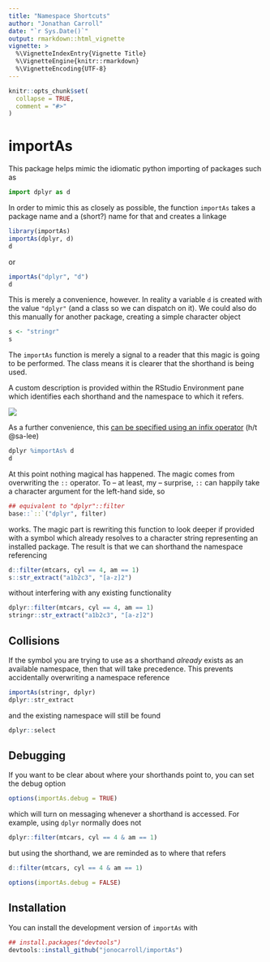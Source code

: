 ```yaml
---
title: "Namespace Shortcuts"
author: "Jonathan Carroll"
date: "`r Sys.Date()`"
output: rmarkdown::html_vignette
vignette: >
  %\VignetteIndexEntry{Vignette Title}
  %\VignetteEngine{knitr::rmarkdown}
  %\VignetteEncoding{UTF-8}
---
```


```r
knitr::opts_chunk$set(
  collapse = TRUE,
  comment = "#>"
)
```

# importAs

This package helps mimic the idiomatic python importing of packages such as

```python
import dplyr as d
```

In order to mimic this as closely as possible, the function `importAs` takes a 
package name and a (short?) name for that and creates a linkage

```r
library(importAs)
importAs(dplyr, d)
d
```

or

```r
importAs("dplyr", "d")
d
```

This is merely a convenience, however. In reality a variable `d` is created 
with the value `"dplyr"` (and a class so we can dispatch on it). We could also 
do this manually for another package, creating a simple character object

```r
s <- "stringr"
s
```

The `importAs` function is merely a signal to a reader that this magic is going to 
be performed. The class means it is clearer that the shorthand is being used.

A custom description is provided within the RStudio Environment pane which 
identifies each shorthand and the namespace to which it refers.

![](../tools/environment.png)

As a further convenience, this [can be specified using an infix operator](https://github.com/jonocarroll/importAs/issues/1) (h/t @sa-lee)

```r
dplyr %importAs% d
d
```

At this point nothing magical has happened. The magic comes from overwriting the `::`
operator. To -- at least, my -- surprise, `::` can happily take a character argument 
for the left-hand side, so 

```r
## equivalent to "dplyr"::filter
base::`::`("dplyr", filter)
```

works. The magic part is rewriting this function to look deeper if provided with a 
symbol which already resolves to a character string representing an installed 
package. The result is that we can shorthand the namespace referencing

```r
d::filter(mtcars, cyl == 4, am == 1)
s::str_extract("a1b2c3", "[a-z]2")
```

without interfering with any existing functionality

```r
dplyr::filter(mtcars, cyl == 4, am == 1)
stringr::str_extract("a1b2c3", "[a-z]2")
```

## Collisions

If the symbol you are trying to use as a shorthand _already_ exists as an available 
namespace, then that will take precedence. This prevents accidentally overwriting 
a namespace reference

```r
importAs(stringr, dplyr)
dplyr::str_extract
```

and the existing namespace will still be found

```r
dplyr::select
```

## Debugging

If you want to be clear about where your shorthands point to, you can set the 
debug option

```r
options(importAs.debug = TRUE)
```

which will turn on messaging whenever a shorthand is accessed. For example, using 
`dplyr` normally does not

```r
dplyr::filter(mtcars, cyl == 4 & am == 1)
```

but using the shorthand, we are reminded as to where that refers

```r
d::filter(mtcars, cyl == 4 & am == 1)
```

```r
options(importAs.debug = FALSE)
```

## Installation

You can install the development version of `importAs` with

```r
## install.packages("devtools")
devtools::install_github("jonocarroll/importAs")
```
